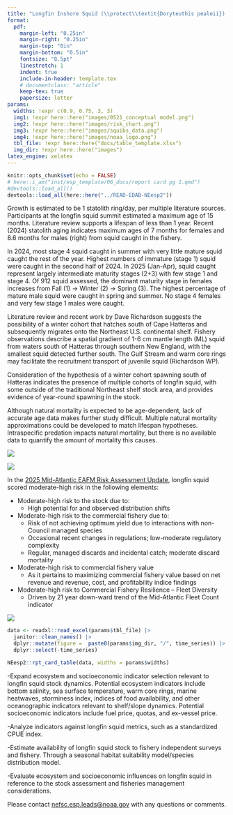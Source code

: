 ```yaml
---
title: "Longfin Inshore Squid (\\protect\\textit{Doryteuthis pealeii}) \\protect\\newline Ecosystem & Socioeconomic Profile Report Card"
format: 
  pdf:
    margin-left: "0.25in"
    margin-right: "0.25in"
    margin-top: "0in"
    margin-bottom: "0.5in"
    fontsize: "8.5pt"
    linestretch: 1
    indent: true
    include-in-header: template.tex    
    # documentclass: "article"
    keep-tex: true
    papersize: letter
params:
  widths: !expr c(0.9, 0.75, 3, 3)
  img1: !expr here::here("images/0521_conceptual model.png")
  img2: !expr here::here("images/risk_chart.png")
  img3: !expr here::here("images/squibs_data.png")
  img4: !expr here::here("images/noaa_logo.png")
  tbl_file: !expr here::here("docs/table_template.xlsx")
  img_dir: !expr here::here("images")
latex_engine: xelatex
---
```

```r
knitr::opts_chunk$set(echo = FALSE)
# here::i_am("inst/esp_template/06_docs/report card pg 1.qmd")
#devtools::load_all()
devtools::load_all(here::here("../READ-EDAB-NEesp2"))
``` 
\backgroundsetup{
  scale=1,
  angle=0,
  opacity=0,
  contents={\includegraphics[width=\paperwidth,height=\paperheight]{bg_pg1.jpg}}
 }
\BgThispage

<!-- \fontsize{9}{10}\selectfont\blindtext -->

\vspace{-2.0cm}

\section{Spring 2026}

\vspace{0.75cm}

::::: {layout="[ [0.575, 0.025, 0.4]] "}

:::: {}

:::{}
\raggedright
\section{Key Findings from the Life History Working Group}

\subsection{Lifespan and aging}
Growth is estimated to be 1 statolith ring/day, per multiple literature sources. Participants at the longfin squid summit estimated a maximum age of 15 months.  Literature review supports a lifespan of less than 1 year. Recent (2024) statolith aging  indicates maximum ages of 7 months for females and 8.6 months for males (right) from squid caught in the fishery.

\vspace{0.25cm}

\subsection{Maturity (from SQUIBS)}
In 2024, most stage 4 squid caught in summer with very little mature squid caught the rest of the year. Highest numbers of immature (stage 1) squid were caught in the second half of 2024. In 2025 (Jan-Apr), squid caught represent largely intermediate maturity stages (2+3) with few stage 1 and stage 4. Of 912 squid assessed, the dominant maturity stage in females increases from Fall (1) -> Winter (2) -> Spring (3). The highest percentage of mature male squid were caught in spring and summer. No stage 4 females and very few stage 1 males were caught.

\vspace{0.25cm}

\subsection{Migration and movement dynamics}
Literature review and recent work by Dave Richardson suggests the possibility of a winter cohort that hatches south of Cape Hatteras and subsequently migrates onto the Northeast U.S. continental shelf. Fishery observations describe a spatial gradient of 1-6 cm mantle length (ML) squid from waters south of Hatteras through southern New England, with the smallest squid detected further south. The Gulf Stream and warm core rings may facilitate the recruitment transport of juvenile squid (Richardson WP).

\vspace{0.25cm}

\subsection{Reproductive dynamics}
Consideration of the hypothesis of a winter cohort spawning south of Hatteras indicates the presence of multiple cohorts of longfin squid, with some outside of the traditional Northeast shelf stock area, and provides evidence of year-round spawning in the stock.

\vspace{0.25cm}

\subsection{Natural mortality}
Although natural mortality is expected to be age-dependent, lack of accurate age data makes further study difficult. Multiple natural mortality approximations could be developed to match lifespan hypotheses. Intraspecific predation impacts natural mortality, but there is no available data to quantify the amount of mortality this causes.
:::

\vspace{1.0cm}

:::{}
![](`r params$img1`)
:::

::::

::::{}
\hfill
::::

::::{}
:::{}
\section{Longfin Squid Age Frequency from SQUIBS dataset}
![](`r params$img3`)
:::

\vspace{1.0cm}

:::{}
\section{Key Points from the Mid-Atlantic Risk Assessment}

\raggedright
<!-- maybe this is being centered because it's the only section without a header? -->
In the [2025 Mid-Atlantic EAFM Risk Assessment Update](https://static1.squarespace.com/static/511cdc7fe4b00307a2628ac6/t/67d45b1680e8654ecaf1b98e/1741970199497/b_Draft+MAB_RiskAssess_2025.pdf), longfin squid scored moderate-high risk in the following elements:

- Moderate-high risk to the stock due to:
  - High potential for and observed distribution shifts  
- Moderate-high risk to the commercial fishery due to:
  - Risk of not achieving optimum yield due to interactions with non-Council managed species
  - Occasional recent changes in regulations; low-moderate regulatory complexity
  - Regular, managed discards and incidental catch; moderate discard mortality
- Moderate-high risk to commercial fishery value 
  - As it pertains to maximizing commercial fishery value based on net revenue and revenue, cost, and  profitability indice findings 
- Moderate-high risk to Commercial Fishery Resilience – Fleet Diversity 
  - Driven by 21 year down-ward trend of the Mid-Atlantic Fleet Count indicator 


:::

\vspace{0.5cm}

:::{}
![](`r params$img2`)
:::
::::

:::::

\newpage

\backgroundsetup{
  contents={\includegraphics[width=\paperwidth,height=\paperheight]{bg_pg2.jpg}}
  }
\BgThispage
<!-- not sure why this doesn't work -->

\newgeometry{top=0.25in, left=0.25in, right=0.25in, bottom=0.25in}

```r
data <- readxl::read_excel(params$tbl_file) |>
  janitor::clean_names() |>
  dplyr::mutate(figure =  paste0(params$img_dir, "/", time_series)) |>
  dplyr::select(-time_series)
```

::: {}
```r
NEesp2::rpt_card_table(data, widths = params$widths)
```

\section{Research Recommendations}

\raggedright
-Expand ecosystem and socioeconomic indicator selection relevant to longfin squid stock dynamics. Potential ecosystem indicators include bottom salinity, sea surface temperature, warm core rings, marine heatwaves, storminess index, indices of food availability, and other oceanographic indicators relevant to shelf/slope dynamics. Potential socioeconomic indicators include fuel price, quotas, and ex-vessel price.

\vspace{0.25cm}

-Analyze indicators against longfin squid metrics, such as a standardized CPUE index. 

\vspace{0.25cm}

-Estimate availability of longfin squid stock to fishery independent surveys and fishery. Through a seasonal habitat suitability model/species distribution model. 

\vspace{0.25cm}

-Evaluate ecosystem and socioeconomic influences on longfin squid in reference to the stock assessment and fisheries management considerations.

\vspace{2.0cm}

\centering
Please contact [nefsc.esp.leads@noaa.gov](nefsc.esp.leads@noaa.gov) with any questions or comments.
:::